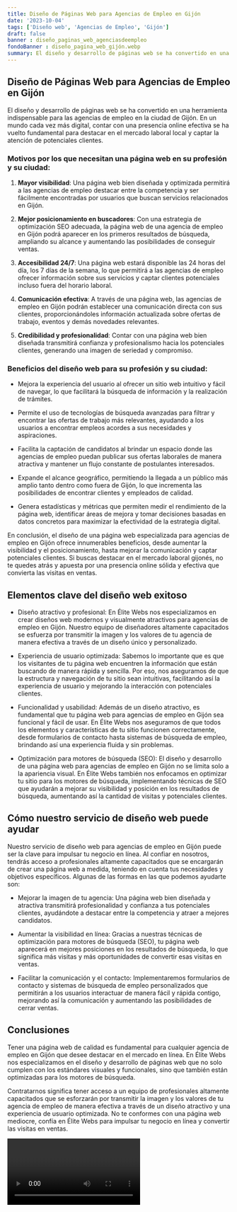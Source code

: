 ```yaml
---
title: Diseño de Páginas Web para Agencias de Empleo en Gijón
date: '2023-10-04'
tags: ['Diseño web', 'Agencias de Empleo', 'Gijón']
draft: false
banner : diseño_paginas_web_agenciasdeempleo
fondoBanner : diseño_pagina_web_gijón.webp
summary: El diseño y desarrollo de páginas web se ha convertido en una herramienta indispensable para las agencias de empleo en la ciudad de Gijón. En un mundo cada vez más digital, contar con una presencia online efectiva se ha vuelto fundamental para destacar en el mercado laboral local y captar la atención de potenciales clientes.
---
```


## Diseño de Páginas Web para Agencias de Empleo en Gijón

El diseño y desarrollo de páginas web se ha convertido en una herramienta indispensable para las agencias de empleo en la ciudad de Gijón. En un mundo cada vez más digital, contar con una presencia online efectiva se ha vuelto fundamental para destacar en el mercado laboral local y captar la atención de potenciales clientes.

### Motivos por los que necesitan una página web en su profesión y su ciudad:

1. **Mayor visibilidad**: Una página web bien diseñada y optimizada permitirá a las agencias de empleo destacar entre la competencia y ser fácilmente encontradas por usuarios que buscan servicios relacionados en Gijón.

2. **Mejor posicionamiento en buscadores**: Con una estrategia de optimización SEO adecuada, la página web de una agencia de empleo en Gijón podrá aparecer en los primeros resultados de búsqueda, ampliando su alcance y aumentando las posibilidades de conseguir ventas.

3. **Accesibilidad 24/7**: Una página web estará disponible las 24 horas del día, los 7 días de la semana, lo que permitirá a las agencias de empleo ofrecer información sobre sus servicios y captar clientes potenciales incluso fuera del horario laboral.

4. **Comunicación efectiva**: A través de una página web, las agencias de empleo en Gijón podrán establecer una comunicación directa con sus clientes, proporcionándoles información actualizada sobre ofertas de trabajo, eventos y demás novedades relevantes.

5. **Credibilidad y profesionalidad**: Contar con una página web bien diseñada transmitirá confianza y profesionalismo hacia los potenciales clientes, generando una imagen de seriedad y compromiso.

### Beneficios del diseño web para su profesión y su ciudad:

- Mejora la experiencia del usuario al ofrecer un sitio web intuitivo y fácil de navegar, lo que facilitará la búsqueda de información y la realización de trámites.

- Permite el uso de tecnologías de búsqueda avanzadas para filtrar y encontrar las ofertas de trabajo más relevantes, ayudando a los usuarios a encontrar empleos acordes a sus necesidades y aspiraciones.

- Facilita la captación de candidatos al brindar un espacio donde las agencias de empleo puedan publicar sus ofertas laborales de manera atractiva y mantener un flujo constante de postulantes interesados.

- Expande el alcance geográfico, permitiendo la llegada a un público más amplio tanto dentro como fuera de Gijón, lo que incrementa las posibilidades de encontrar clientes y empleados de calidad.

- Genera estadísticas y métricas que permiten medir el rendimiento de la página web, identificar áreas de mejora y tomar decisiones basadas en datos concretos para maximizar la efectividad de la estrategia digital.

En conclusión, el diseño de una página web especializada para agencias de empleo en Gijón ofrece innumerables beneficios, desde aumentar la visibilidad y el posicionamiento, hasta mejorar la comunicación y captar potenciales clientes. Si buscas destacar en el mercado laboral gijonés, no te quedes atrás y apuesta por una presencia online sólida y efectiva que convierta las visitas en ventas.

<GifSeo />

<Cta />

## Elementos clave del diseño web exitoso

- Diseño atractivo y profesional: En Élite Webs nos especializamos en crear diseños web modernos y visualmente atractivos para agencias de empleo en Gijón. Nuestro equipo de diseñadores altamente capacitados se esfuerza por transmitir la imagen y los valores de tu agencia de manera efectiva a través de un diseño único y personalizado.

- Experiencia de usuario optimizada: Sabemos lo importante que es que los visitantes de tu página web encuentren la información que están buscando de manera rápida y sencilla. Por eso, nos aseguramos de que la estructura y navegación de tu sitio sean intuitivas, facilitando así la experiencia de usuario y mejorando la interacción con potenciales clientes.

- Funcionalidad y usabilidad: Además de un diseño atractivo, es fundamental que tu página web para agencias de empleo en Gijón sea funcional y fácil de usar. En Élite Webs nos aseguramos de que todos los elementos y características de tu sitio funcionen correctamente, desde formularios de contacto hasta sistemas de búsqueda de empleo, brindando así una experiencia fluida y sin problemas.

- Optimización para motores de búsqueda (SEO): El diseño y desarrollo de una página web para agencias de empleo en Gijón no se limita solo a la apariencia visual. En Élite Webs también nos enfocamos en optimizar tu sitio para los motores de búsqueda, implementando técnicas de SEO que ayudarán a mejorar su visibilidad y posición en los resultados de búsqueda, aumentando así la cantidad de visitas y potenciales clientes.

## Cómo nuestro servicio de diseño web puede ayudar

Nuestro servicio de diseño web para agencias de empleo en Gijón puede ser la clave para impulsar tu negocio en línea. Al confiar en nosotros, tendrás acceso a profesionales altamente capacitados que se encargarán de crear una página web a medida, teniendo en cuenta tus necesidades y objetivos específicos. Algunas de las formas en las que podemos ayudarte son:

- Mejorar la imagen de tu agencia: Una página web bien diseñada y atractiva transmitirá profesionalidad y confianza a tus potenciales clientes, ayudándote a destacar entre la competencia y atraer a mejores candidatos.

- Aumentar la visibilidad en línea: Gracias a nuestras técnicas de optimización para motores de búsqueda (SEO), tu página web aparecerá en mejores posiciones en los resultados de búsqueda, lo que significa más visitas y más oportunidades de convertir esas visitas en ventas.

- Facilitar la comunicación y el contacto: Implementaremos formularios de contacto y sistemas de búsqueda de empleo personalizados que permitirán a los usuarios interactuar de manera fácil y rápida contigo, mejorando así la comunicación y aumentando las posibilidades de cerrar ventas.

## Conclusiones

Tener una página web de calidad es fundamental para cualquier agencia de empleo en Gijón que desee destacar en el mercado en línea. En Élite Webs nos especializamos en el diseño y desarrollo de páginas web que no solo cumplen con los estándares visuales y funcionales, sino que también están optimizadas para los motores de búsqueda.

Contratarnos significa tener acceso a un equipo de profesionales altamente capacitados que se esforzarán por transmitir la imagen y los valores de tu agencia de empleo de manera efectiva a través de un diseño atractivo y una experiencia de usuario optimizada. No te conformes con una página web mediocre, confía en Élite Webs para impulsar tu negocio en línea y convertir las visitas en ventas.

<Video />

<CtaBot job='Agencias de Empleo' city='Gijón'/>

<Gmaps query='Gijón+españa+maps' />